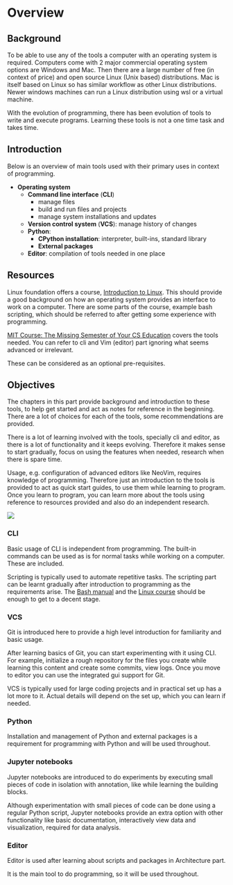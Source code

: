 # Overview {.unnumbered}

## Background

To be able to use any of the tools a computer with an operating system is required. Computers come with 2 major commercial operating system options are Windows and Mac. Then there are a large number of free (in context of price) and open source Linux (Unix based) distributions. Mac is itself based on Linux so has similar workflow as other Linux distributions. Newer windows machines can run a Linux distribution using wsl or a virtual machine.

With the evolution of programming, there has been evolution of tools to write and execute programs. Learning these tools is not a one time task and takes time.

## Introduction

Below is an overview of main tools used with their primary uses in context of programming.

- **Operating system**
  - **Command line interface** (**CLI**)
      - manage files
      - build and run files and projects
      - manage system installations and updates
  - **Version control system** (**VCS**): manage history of changes
  - **Python**:
      - **CPython installation**: interpreter, built-ins, standard library
      - **External packages**
  - **Editor**: compilation of tools needed in one place

## Resources

Linux foundation offers a course, [Introduction to Linux](https://training.linuxfoundation.org/training/introduction-to-linux/). This should provide a good background on how an operating system provides an interface to work on a computer. There are some parts of the course, example bash scripting, which should be referred to after getting some experience with programming.

[MIT Course: The Missing Semester of Your CS Education](https://missing.csail.mit.edu/) covers the tools needed. You can refer to cli and Vim (editor) part ignoring what seems advanced or irrelevant.

These can be considered as an optional pre-requisites.

## Objectives

The chapters in this part provide background and introduction to these tools, to help get started and act as notes for reference in the beginning. There are a lot of choices for each of the tools, some recommendations are provided.

There is a lot of learning involved with the tools, specially cli and editor, as there is a lot of functionality and it keeps evolving. Therefore it makes sense to start gradually, focus on using the features when needed, research when there is spare time.

Usage, e.g. configuration of advanced editors like NeoVim, requires knowledge of programming. Therefore just an introduction to the tools is provided to act as quick start guides, to use them while learning to program. Once you learn to program, you can learn more about the tools using reference to resources provided and also do an independent research.

![](../../../resources/diagrams/tools/tools-timeline.png)

### CLI

Basic usage of CLI is independent from programming. The built-in commands can be used as is for normal tasks while working on a computer. These are included.

Scripting is typically used to automate repetitive tasks. The scripting part can be learnt gradually after introduction to programming as the requirements arise. The [Bash manual](https://www.gnu.org/software/bash/manual/) and the [Linux course](https://training.linuxfoundation.org/training/introduction-to-linux/) should be enough to get to a decent stage.

### VCS

Git is introduced here to provide a high level introduction for familiarity and basic usage.

After learning basics of Git, you can start experimenting with it using CLI. For example, initialize a rough repository for the files you create while learning this content and create some commits, view logs. Once you move to editor you can use the integrated gui support for Git.

VCS is typically used for large coding projects and in practical set up has a lot more to it. Actual details will depend on the set up, which you can learn if needed.

### Python

Installation and management of Python and external packages is a requirement for programming with Python and will be used throughout.

### Jupyter notebooks

Jupyter notebooks are introduced to do experiments by executing small pieces of code in isolation with annotation, like while learning the building blocks.

Although experimentation with small pieces of code can be done using a regular Python script, Jupyter notebooks provide an extra option with other functionality like basic documentation, interactively view data and visualization, required for data analysis.

### Editor

Editor is used after learning about scripts and packages in Architecture part.

It is the main tool to do programming, so it will be used throughout.

